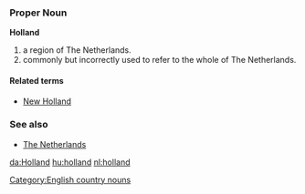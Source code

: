 ===Proper Noun===
'''Holland'''

# a region of The Netherlands.
# commonly but incorrectly used to refer to the whole of The Netherlands.

====Related terms====
*[[New Holland]]

===See also===
*[[The Netherlands]]
[[Category:English country nouns]]

[[da:Holland]]
[[hu:holland]]
[[nl:holland]]